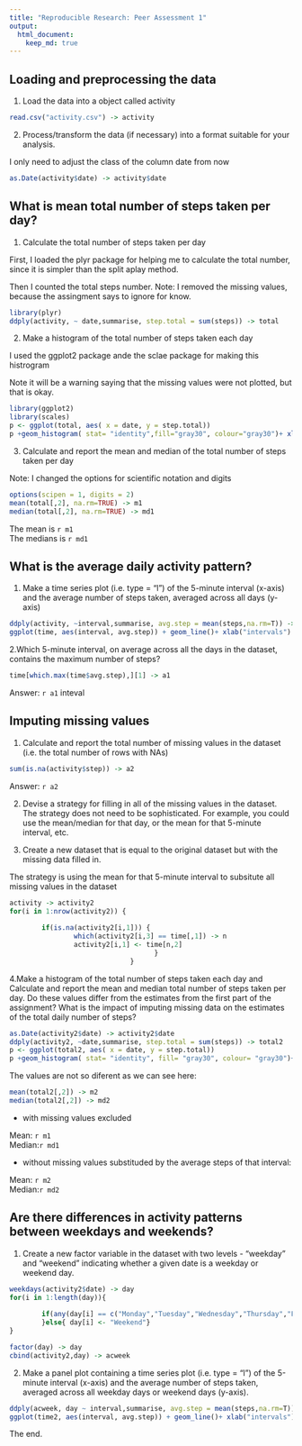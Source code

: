 ```yaml
---
title: "Reproducible Research: Peer Assessment 1"
output: 
  html_document:
    keep_md: true
---
```



## Loading and preprocessing the data

1. Load the data into a object called activity   




```r
read.csv("activity.csv") -> activity

```



2. Process/transform the data (if necessary) into a format suitable for your analysis.  

I only need to adjust the class of the column date from now


```r
as.Date(activity$date) -> activity$date
```
 
## What is mean total number of steps taken per day?

1. Calculate the total number of steps taken per day


First, I loaded the plyr package for helping me to calculate the total number, since it is simpler than the split aplay method.

Then I counted the total steps number. Note: I removed the missing values, because the assingment says to ignore for know.


```r
library(plyr)
ddply(activity, ~ date,summarise, step.total = sum(steps)) -> total

```

2. Make a histogram of the total number of steps taken each day

I used the ggplot2 package ande the sclae package for making this histrogram  

Note it will be a warning saying that the missing values were not plotted, but that is okay.



```r
library(ggplot2)
library(scales)
p <- ggplot(total, aes( x = date, y = step.total))
p +geom_histogram( stat= "identity",fill="gray30", colour="gray30")+ xlab("Date") + ylab("Total number of steps")+ ggtitle("Histogram of the total number os steps taken each day")+scale_x_date(breaks=date_breaks(width="15 days"))
```



3. Calculate and report the mean and median of the total number of steps taken per day

Note: I changed the options for scientific notation and digits


```r
options(scipen = 1, digits = 2)
mean(total[,2], na.rm=TRUE) -> m1
median(total[,2], na.rm=TRUE) -> md1
```

The mean is `r m1`  
The medians is `r md1`

## What is the average daily activity pattern?



1. Make a time series plot (i.e. type = "l") of the 5-minute interval (x-axis) and the average number of steps taken, averaged across all days (y-axis)



```r
ddply(activity, ~interval,summarise, avg.step = mean(steps,na.rm=T)) -> time
ggplot(time, aes(interval, avg.step)) + geom_line()+ xlab("intervals") + ylab("average steps")
```



2.Which 5-minute interval, on average across all the days in the dataset, contains the maximum number of steps?



```r
time[which.max(time$avg.step),][1] -> a1
```

Answer: `r a1` inteval

## Imputing missing values
 
1. Calculate and report the total number of missing values in the dataset (i.e. the total number of rows with NAs)

```r
sum(is.na(activity$step)) -> a2
```


Answer: `r a2`

2. Devise a strategy for filling in all of the missing values in the dataset. The strategy does not need to be sophisticated. For example, you could use the mean/median for that day, or the mean for that 5-minute interval, etc.  

3. Create a new dataset that is equal to the original dataset but with the missing data filled in.


The strategy is using the mean for that 5-minute interval to subsitute all missing values in the dataset


```r

activity -> activity2
for(i in 1:nrow(activity2)) {
        
        if(is.na(activity2[i,1])) {    
                which(activity2[i,3] == time[,1]) -> n
                activity2[i,1] <- time[n,2]
                                    }
                              }
```



4.Make a histogram of the total number of steps taken each day and Calculate and report the mean and median total number of steps taken per day. Do these values differ from the estimates from the first part of the assignment? What is the impact of imputing missing data on the estimates of the total daily number of steps?


```r
as.Date(activity2$date) -> activity2$date
ddply(activity2, ~date,summarise, step.total = sum(steps)) -> total2
p <- ggplot(total2, aes( x = date, y = step.total))
p +geom_histogram( stat= "identity", fill= "gray30", colour= "gray30")+ xlab("Date") + ylab("Total number of steps")+ ggtitle("Histogram of the total number os steps taken each day")+scale_x_date(breaks=date_breaks(width="15 days"))

```

The values are not so diferent as we can see here:


```r
mean(total2[,2]) -> m2
median(total2[,2]) -> md2
```

* with missing values excluded

Mean: `r m1`  
Median:`r md1`  

* without missing values substituded by the average steps of that interval:

Mean: `r m2`  
Median:`r md2`




## Are there differences in activity patterns between weekdays and weekends?

1. Create a new factor variable in the dataset with two levels - "weekday" and "weekend" indicating whether a given date is a weekday or weekend day.


```r

weekdays(activity2$date) -> day
for(i in 1:length(day)){
       
        if(any(day[i] == c("Monday","Tuesday","Wednesday","Thursday","Friday"))) {day[i] <- "Weekday"                
        }else{ day[i] <- "Weekend"}
}

factor(day) -> day
cbind(activity2,day) -> acweek
```



2. Make a panel plot containing a time series plot (i.e. type = "l") of the 5-minute interval (x-axis) and the average number of steps taken, averaged across all weekday days or weekend days (y-axis).



```r
ddply(acweek, day ~ interval,summarise, avg.step = mean(steps,na.rm=T)) -> time2
ggplot(time2, aes(interval, avg.step)) + geom_line()+ xlab("intervals") + ylab("average steps")+facet_grid(day ~ .)
```

The end.



